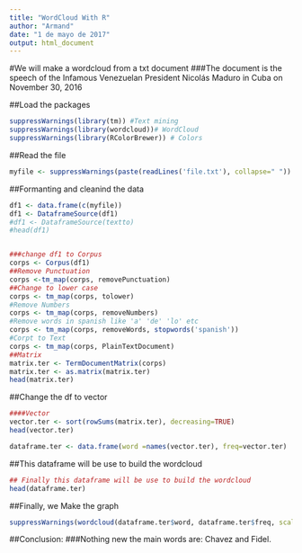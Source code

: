 ---
title: "WordCloud With R"
author: "Armand"
date: "1 de mayo de 2017"
output: html_document
---

#We will make a wordcloud from a txt document
###The document is the speech of the Infamous Venezuelan President Nicolás Maduro in Cuba on  November 30, 2016

##Load the packages
```{r}
suppressWarnings(library(tm)) #Text mining 
suppressWarnings(library(wordcloud))# WordCloud
suppressWarnings(library(RColorBrewer)) # Colors


```

##Read the file
```{r}
myfile <- suppressWarnings(paste(readLines('file.txt'), collapse=" "))

```

##Formanting and cleanind the data
```{r}
df1 <- data.frame(c(myfile))
df1 <- DataframeSource(df1)
#df1 <- DataframeSource(textto)
#head(df1)


###change df1 to Corpus
corps <- Corpus(df1)
##Remove Punctuation
corps <-tm_map(corps, removePunctuation)
##Change to lower case
corps <- tm_map(corps, tolower)
#Remove Numbers
corps <- tm_map(corps, removeNumbers)
#Remove words in spanish like 'a' 'de' 'lo' etc
corps <- tm_map(corps, removeWords, stopwords('spanish'))
#Corpt to Text
corps <- tm_map(corps, PlainTextDocument)
##Matrix
matrix.ter <- TermDocumentMatrix(corps)
matrix.ter <- as.matrix(matrix.ter)
head(matrix.ter)


```


##Change the df to vector
```{r}
####Vector
vector.ter <- sort(rowSums(matrix.ter), decreasing=TRUE)
head(vector.ter)

dataframe.ter <- data.frame(word =names(vector.ter), freq=vector.ter)


```

##This dataframe will be use to build the wordcloud
```{r}
## Finally this dataframe will be use to build the wordcloud
head(dataframe.ter)


```



##Finally, we Make the graph

```{r}
suppressWarnings(wordcloud(dataframe.ter$word, dataframe.ter$freq, scale=c(8,.2), min.freq=3, max.words=Inf, random.order=FALSE,rot.per=.15, colors=brewer.pal(8,"Dark2")))


```


##Conclusion:
###Nothing new the main words are: Chavez and Fidel.
